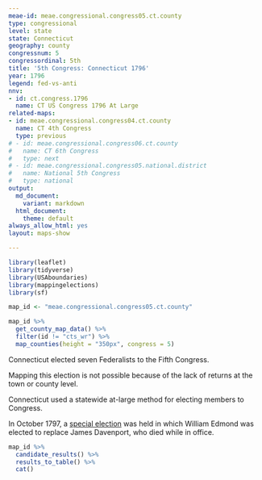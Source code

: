 ```yaml
---
meae-id: meae.congressional.congress05.ct.county
type: congressional
level: state
state: Connecticut
geography: county
congressnum: 5
congressordinal: 5th
title: '5th Congress: Connecticut 1796'
year: 1796
legend: fed-vs-anti
nnv:
- id: ct.congress.1796
  name: CT US Congress 1796 At Large
related-maps:
- id: meae.congressional.congress04.ct.county
  name: CT 4th Congress
  type: previous
# - id: meae.congressional.congress06.ct.county
#   name: CT 6th Congress
#   type: next
# - id: meae.congressional.congress05.national.district
#   name: National 5th Congress
#   type: national
output:
  md_document:
    variant: markdown
  html_document:
    theme: default
always_allow_html: yes
layout: maps-show

---
```


```r
library(leaflet)
library(tidyverse)
library(USAboundaries)
library(mappingelections)
library(sf)

map_id <- "meae.congressional.congress05.ct.county"
```

<div class="map">

```r
map_id %>%
  get_county_map_data() %>%
  filter(id != "cts_wr") %>% 
  map_counties(height = "350px", congress = 5)
```

</div>

Connecticut elected seven Federalists to the Fifth Congress.

Mapping this election is not possible because of the lack of returns at the town or county level.

Connecticut used a statewide at-large method for electing members to Congress.

In October 1797, a [special election](https://elections.lib.tufts.edu/catalog/tufts:ct.special.congress.1797) was held in which William Edmond was elected to replace James Davenport, who died while in office.

<div class="results-table">

```r
map_id %>%
  candidate_results() %>%
  results_to_table() %>%
  cat()
```

</div>
